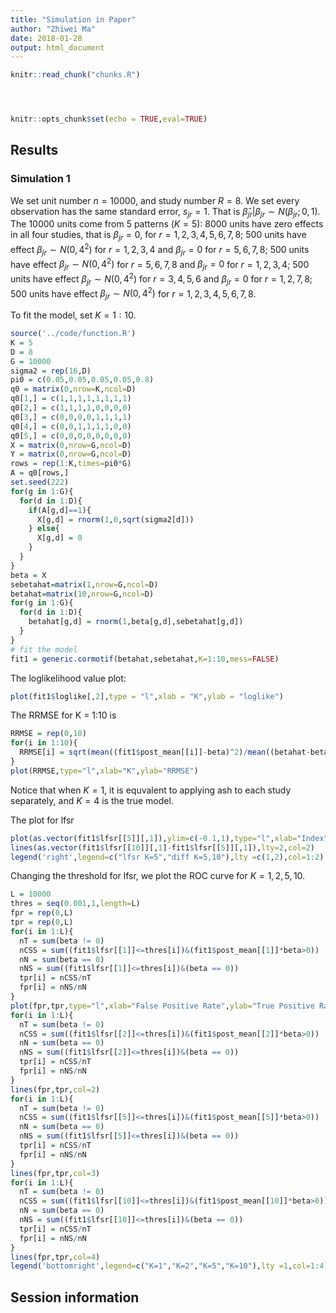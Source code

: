 ```yaml
---
title: "Simulation in Paper"
author: "Zhiwei Ma"
date: 2018-01-28
output: html_document
---
```


<!-- The file analysis/chunks.R contains chunks that define default settings
shared across the workflowr files. -->
```r
knitr::read_chunk("chunks.R")
```

<!-- Update knitr chunk options -->
```r
```

<!-- Insert the date the file was last updated -->
```r
```

<!-- Insert the code version (Git commit SHA1) if Git repository exists and R
 package git2r is installed -->
```r
```

```r
knitr::opts_chunk$set(echo = TRUE,eval=TRUE)
```

<!-- Add your analysis here -->

## Results

### Simulation 1

We set unit number $n = 10000$, and study number $R = 8$. We set every observation has the same standard error, $s_{jr}=1$. That is $\hat\beta_{jr}|\beta_{jr}\sim N(\beta_{jr};0,1)$. The 10000 units come from 5 patterns ($K=5$): 8000 units have zero effects in all four studies, that is $\beta_{jr}=0$, for $r = 1,2,3,4,5,6,7,8$; 500 units have effect $\beta_{jr}\sim N(0,4^2)$ for $r =1,2,3,4$ and $\beta_{jr}=0$ for $r =5, 6,7,8$; 500 units have effect $\beta_{jr}\sim N(0,4^2)$ for $r =5, 6,7,8$ and $\beta_{jr}=0$ for $r = 1,2,3,4$; 500 units have effect $\beta_{jr}\sim N(0,4^2)$ for $r =3,4,5,6$ and $\beta_{jr}=0$ for $r = 1,2,7,8$; 500 units have effect $\beta_{jr}\sim N(0,4^2)$ for $r =1,2,3,4,5,6,7,8$. 

To fit the model, set $K = 1:10$.

```r
source('../code/function.R')
K = 5
D = 8
G = 10000
sigma2 = rep(16,D)
pi0 = c(0.05,0.05,0.05,0.05,0.8)
q0 = matrix(0,nrow=K,ncol=D)
q0[1,] = c(1,1,1,1,1,1,1,1)
q0[2,] = c(1,1,1,1,0,0,0,0)
q0[3,] = c(0,0,0,0,1,1,1,1)
q0[4,] = c(0,0,1,1,1,1,0,0)
q0[5,] = c(0,0,0,0,0,0,0,0)
X = matrix(0,nrow=G,ncol=D)
Y = matrix(0,nrow=G,ncol=D)
rows = rep(1:K,times=pi0*G)
A = q0[rows,]
set.seed(222)
for(g in 1:G){
  for(d in 1:D){
    if(A[g,d]==1){
      X[g,d] = rnorm(1,0,sqrt(sigma2[d]))
    } else{
      X[g,d] = 0
    }
  }
}
beta = X
sebetahat=matrix(1,nrow=G,ncol=D)
betahat=matrix(10,nrow=G,ncol=D)
for(g in 1:G){
  for(d in 1:D){
    betahat[g,d] = rnorm(1,beta[g,d],sebetahat[g,d])
  }
}
# fit the model
fit1 = generic.cormotif(betahat,sebetahat,K=1:10,mess=FALSE)
```

The loglikelihood value plot:

```r
plot(fit1$loglike[,2],type = "l",xlab = "K",ylab = "loglike")
```


The RRMSE for K = 1:10 is 

```r
RRMSE = rep(0,10)
for(i in 1:10){
  RRMSE[i] = sqrt(mean((fit1$post_mean[[i]]-beta)^2)/mean((betahat-beta)^2))
}
plot(RRMSE,type="l",xlab="K",ylab="RRMSE")
```

Notice that when $K=1$, it is equvalent to applying ash to each study separately, and $K = 4$ is the true model. 

The plot for lfsr

```r
plot(as.vector(fit1$lfsr[[5]][,1]),ylim=c(-0.1,1),type="l",xlab="Index",ylab="lfsr",col=1)
lines(as.vector(fit1$lfsr[[10]][,1]-fit1$lfsr[[5]][,1]),lty=2,col=2)
legend('right',legend=c("lfsr K=5","diff K=5,10"),lty =c(1,2),col=1:2)
```

Changing the threshold for lfsr, we plot the ROC curve for $K=1,2,5,10$. 

```r
L = 10000
thres = seq(0.001,1,length=L)
fpr = rep(0,L)
tpr = rep(0,L)
for(i in 1:L){
  nT = sum(beta != 0)
  nCSS = sum((fit1$lfsr[[1]]<=thres[i])&(fit1$post_mean[[1]]*beta>0))
  nN = sum(beta == 0)
  nNS = sum((fit1$lfsr[[1]]<=thres[i])&(beta == 0))
  tpr[i] = nCSS/nT
  fpr[i] = nNS/nN
}
plot(fpr,tpr,type="l",xlab="False Positive Rate",ylab="True Positive Rate",col=1)
for(i in 1:L){
  nT = sum(beta != 0)
  nCSS = sum((fit1$lfsr[[2]]<=thres[i])&(fit1$post_mean[[2]]*beta>0))
  nN = sum(beta == 0)
  nNS = sum((fit1$lfsr[[2]]<=thres[i])&(beta == 0))
  tpr[i] = nCSS/nT
  fpr[i] = nNS/nN
}
lines(fpr,tpr,col=2)
for(i in 1:L){
  nT = sum(beta != 0)
  nCSS = sum((fit1$lfsr[[5]]<=thres[i])&(fit1$post_mean[[5]]*beta>0))
  nN = sum(beta == 0)
  nNS = sum((fit1$lfsr[[5]]<=thres[i])&(beta == 0))
  tpr[i] = nCSS/nT
  fpr[i] = nNS/nN
}
lines(fpr,tpr,col=3)
for(i in 1:L){
  nT = sum(beta != 0)
  nCSS = sum((fit1$lfsr[[10]]<=thres[i])&(fit1$post_mean[[10]]*beta>0))
  nN = sum(beta == 0)
  nNS = sum((fit1$lfsr[[10]]<=thres[i])&(beta == 0))
  tpr[i] = nCSS/nT
  fpr[i] = nNS/nN
}
lines(fpr,tpr,col=4)
legend('bottomright',legend=c("K=1","K=2","K=5","K=10"),lty =1,col=1:4)
```


## Session information

<!-- Insert the session information into the document -->
```r
```
